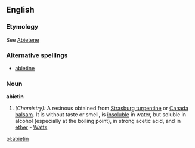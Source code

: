 ==English==

===Etymology===
See [[Abietene]]

===Alternative spellings===
* [[abietine]]

===Noun===
'''abietin'''
# ''(Chemistry):'' A resinous obtained from [[Strasburg turpentine]] or [[Canada balsam]].  It is without taste or smell, is [[insoluble]] in water, but soluble in alcohol (especially at the boiling point), in strong acetic acid, and in [[ether]] - [[Watts]]

[[pl:abietin]]